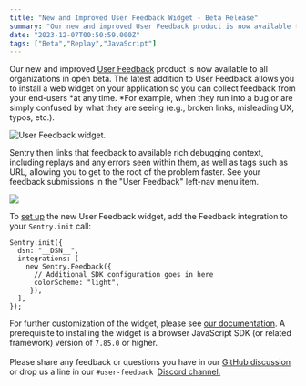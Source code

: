 ```yaml
---
title: "New and Improved User Feedback Widget - Beta Release"
summary: "Our new and improved User Feedback product is now available to all organizations in open beta. The latest addition to User Feedback allows you to install a..."
date: "2023-12-07T00:50:59.000Z"
tags: ["Beta","Replay","JavaScript"]
---
```


  Our new and improved [User Feedback](https://docs.sentry.io/product/user-feedback/) product is now available to all organizations in open beta. The latest addition to User Feedback allows you to install a web widget on your application so you can collect feedback from your end-users *at any time. *For example, when they run into a bug or are simply confused by what they are seeing (e.g., broken links, misleading UX, typos, etc.).

![User Feedback widget.](https://docs.sentry.io/static/351bd9630ab2157a61113a70d8b99154/c1b63/user-feedback-widget.png)

Sentry then links that feedback to available rich debugging context, including replays and any errors seen within them, as well as tags such as URL, allowing you to get to the root of the problem faster. See your feedback submissions in the "User Feedback" left-nav menu item.

![](https://storage.googleapis.com/sentry-docs-changelog/new-and-improved-user-feedback-widget-beta-release-1.jpg)

To [set up](https://docs.sentry.io/platforms/javascript/user-feedback/#user-feedback-widget) the new User Feedback widget, add the Feedback integration to your `Sentry.init` call:

```
Sentry.init({
  dsn: "__DSN__",
  integrations: [
    new Sentry.Feedback({
      // Additional SDK configuration goes in here
      colorScheme: "light",
     }),
  ],
});
```

For further customization of the widget, please see [our documentation](https://docs.sentry.io/platforms/javascript/user-feedback/configuration/). A prerequisite to installing the widget is a browser JavaScript SDK (or related framework) version of `7.85.0` or higher.\
\
Please share any feedback or questions you have in our [GitHub discussion](https://github.com/getsentry/sentry/discussions/60134) or drop us a line in our `#user-feedback `[Discord channel.](https://discord.com/invite/sentry)
